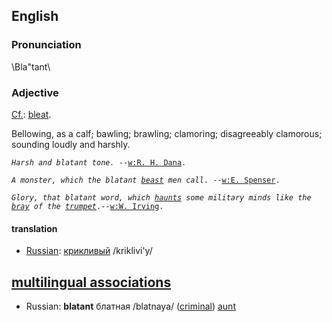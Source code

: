 ==English==
===Pronunciation===
\Bla"tant\

===Adjective===
[[Cf.]]: [[bleat]].

Bellowing, as a calf; bawling; brawling; clamoring;
disagreeably clamorous; sounding loudly and harshly.

 ''Harsh and blatant tone.'' --[[w:R. H. Dana]].

 ''A monster, which the blatant [[beast]] men call''. --[[w:E. Spenser]].

 ''Glory, that blatant word, which [[haunt]]s some military minds like the [[bray]] of the [[trumpet]]''.--[[w:W. Irving]].

====translation====
*[[Russian]]: [[:ru:крикливый|крикливый]] /kriklivi'y/

==[[multilingual associations]]==
*Russian: '''blatant''' блатная /blatnaya/ ([[criminal]]) [[aunt]]